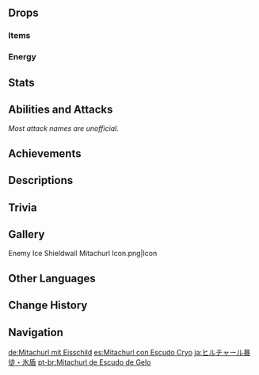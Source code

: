{{Enemy Infobox
|image    = <gallery>
Enemy Ice Shieldwall Mitachurl.png|Archive
Enemy Ice Shieldwall Mitachurl Full Artwork.png|Full Art
</gallery>
|dmgtype  = Physical
|dmgtype2 = Cryo
|weakpoint = yes
|family   = Hilichurls
|group    = Mitachurls
|type     = Elite Enemies
|ability1 = Shield
|ability2 = Directional Shield
|location = [[Dragonspine]]
}}
{{Enemy Intro}}

==Drops==
===Items===
{{Drops Table|type=Mitachurls}}

===Energy===
{{Energy Drops
|hp1   = 75
|p1    = 1
|hp2   = 50
|p2    = 1
|hp3   = 25
|p3    = 1
|hp4   = 0
|o4    = 1
}}

==Stats==
{{Enemy Stats|phys_res=30%|hp_ratio=3|atk_ratio=2.4|hp_type=1}}

==Abilities and Attacks==
''Most attack names are unofficial.''
{{Enemy Attacks
|enemy = Cryo Mitachurl

|name_1 = Frozen Shield
|desc_1 = The Ice Shieldwall Mitachurl is equipped with a {{Color|Cryo|[[Frozen#Frozen Element|Frozen]]}} [[shield]], which blocks incoming DMG from the direction that it is facing. This shield is vulnerable to {{Pyro}}, {{Electro}} and [[Poise Damage]], and weakest to {{Pyro}}. In [[Subzero Climate]]s, the shield will regenerate health due to the cold if it is not being constantly damaged, so the shield must be broken quickly.
{{Elemental Shield Data|Cryo|10}}

|name_2 = Shield Charge
|desc_2 = Charges towards the player with its shield, rapidly dealing '''50% ATK''' as {{Color|Black|Physical DMG}} to players in its path. At the end of the charge, swings its shield at the player, dealing an additional '''100% ATK''' as {{Color|Black|Physical DMG}}.

|name_3 = Charge
|desc_3 = When without its shield, charges towards the player character with brute force, rapidly dealing '''50% ATK''' as {{Color|Black|Physical DMG}} to players in its path.

|name_4 = Smack
|desc_4 = If the player strays too close, swings its shield or delivers a punch with its fist, dealing '''100% ATK''' or '''75% ATK''' as {{Color|Black|Physical DMG}}.
|caption_4 = Unshielded
|file_4_2 = Cryo Mitachurl Smack Shielded
|caption_4_2 = Shielded

|name_5 = Cryo Slime Throw
|desc_5 = If the player is at a different elevation, digs a [[Cryo Slime]] out of the ground and throws it at the player, dealing '''50% ATK''' as {{Color|Cryo DMG}}.
}}

==Achievements==
{{Achievement Topic Table|topic=Ice Shieldwall Mitachurl}}

==Descriptions==
{{Description|A muscular hilichurl that uses solid ice as a shield, wielding it in battle.<br />Reason normally dictates that large creatures that see a lot of action should burn through a great number of calories to sustain themselves. As such, the present-day El Musk has proposed the "Mitachurl Index." This index correlates the percentage of mitachurls within the hilichurl population to the stability and success of hilichurl foraging activity.|[[Archive]]}}

==Trivia==
{{Transclude|Mitachurl|titles|section=1}}

==Gallery==
<gallery>
Enemy Ice Shieldwall Mitachurl Icon.png|Icon
</gallery>

==Other Languages==
{{Other Languages
|en      = Ice Shieldwall Mitachurl
|zhs     = 冰盾丘丘暴徒
|zhs_rm  = Bīng Dùn Qiūqiū Bàotú
|zht     = 冰盾丘丘暴徒
|zht_rm  = Bīng Dùn Qiūqiū Bàotú
|zh_tl   = Ice Shield Hilichurl Thug
|ja      = ヒルチャール暴徒・氷盾
|ja_rm   = Hiruchaaru Bouto - Koori Tate{{Assumed}}
|ja_tl   = Hilichurl Thug - Ice Shield
|ko      = 얼음방패 츄츄 폭도
|ko_rm   = Eoreumbangpae Chyuchyu Pokdo
|ko_tl   = Ice-shield Hilichurl Rioter
|es      = Mitachurl con Escudo Cryo
|es_tl   = Mitachurl with Cryo Shield
|fr      = Brutoviandu avec bouclier de glace
|fr_tl   = Ice Shield Hilimita
|ru      = Митачурл с ледяным щитом
|ru_tl   = Mitachurl with an Ice Shield
|th      = Ice Shieldwall Mitachurl
|vi      = Bạo Đồ Hilichurl Khiên Băng
|vi_tl   = Ice Shield Hilichurl Thug
|de      = Mitachurl mit Eisschild
|de_tl   = Mitachurl with Ice Shield
|id      = Ice Shieldwall Mitachurl
|pt      = Mitachurl de Escudo de Gelo
|pt_tl   = 
|tr      = Buz Kalkanlı Dağ Azmanı
|tr_tl   = 
|it      = Mitachurl con scudo di ghiaccio
|it_tl   = 
}}

==Change History==
{{Change History|1.2}}

==Navigation==
{{Enemy Navbox|type=Elite}}

[[de:Mitachurl mit Eisschild]]
[[es:Mitachurl con Escudo Cryo]]
[[ja:ヒルチャール暴徒・氷盾]]
[[pt-br:Mitachurl de Escudo de Gelo]]